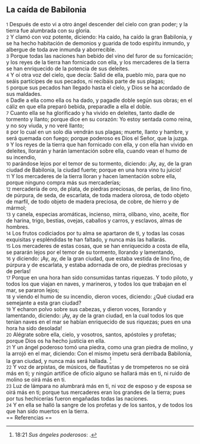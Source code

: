 == La caída de Babilonia ==

{{anchor|1}} <small>1</small> Después de esto vi a otro ángel descender del cielo con gran poder; y la tierra fue alumbrada con su gloria.<br>
{{anchor|2}} <small>2</small> Y clamó con voz potente, diciendo: Ha caído, ha caído la gran Babilonia, y se ha hecho habitación de demonios y guarida de todo espíritu inmundo, y albergue de toda ave inmunda y aborrecible.<br>
{{anchor|3}} <small>3</small> Porque todas las naciones han bebido del vino del furor de su fornicación; y los reyes de la tierra han fornicado con ella, y los mercaderes de la tierra se han enriquecido de la potencia de sus deleites.<br>
{{anchor|4}} <small>4</small> Y oí otra voz del cielo, que decía: Salid de ella, pueblo mío, para que no seáis partícipes de sus pecados, ni recibáis parte de sus plagas;<br>
{{anchor|5}} <small>5</small> porque sus pecados han llegado hasta el cielo, y Dios se ha acordado de sus maldades.<br>
{{anchor|6}} <small>6</small> Dadle a ella como ella os ha dado, y pagadle doble según sus obras; en el cáliz en que ella preparó bebida, preparadle a ella el doble.<br>
{{anchor|7}} <small>7</small> Cuanto ella se ha glorificado y ha vivido en deleites, tanto dadle de tormento y llanto; porque dice en su corazón: Yo estoy sentada como reina, y no soy viuda, y no veré llanto;<br>
{{anchor|8}} <small>8</small> por lo cual en un solo día vendrán sus plagas; muerte, llanto y hambre, y será quemada con fuego; porque poderoso es Dios el Señor, que la juzga.<br>
{{anchor|9}} <small>9</small> Y los reyes de la tierra que han fornicado con ella, y con ella han vivido en deleites, llorarán y harán lamentación sobre ella, cuando vean el humo de su incendio,<br>
{{anchor|10}} <small>10</small> parándose lejos por el temor de su tormento, diciendo: ¡Ay, ay, de la gran ciudad de Babilonia, la ciudad fuerte; porque en una hora vino tu juicio!<br>
{{anchor|11}} <small>11</small> Y los mercaderes de la tierra lloran y hacen lamentación sobre ella, porque ninguno compra más sus mercaderías;<br>
{{anchor|12}} <small>12</small> mercadería de oro, de plata, de piedras preciosas, de perlas, de lino fino, de púrpura, de seda, de escarlata, de toda madera olorosa, de todo objeto de marfil, de todo objeto de madera preciosa, de cobre, de hierro y de mármol;<br>
{{anchor|13}} <small>13</small> y canela, especias aromáticas, incienso, mirra, olíbano, vino, aceite, flor de harina, trigo, bestias, ovejas, caballos y carros, y esclavos, almas de hombres.<br>
{{anchor|14}} <small>14</small> Los frutos codiciados por tu alma se apartaron de ti, y todas las cosas exquisitas y espléndidas te han faltado, y nunca más las hallarás.<br>
{{anchor|15}} <small>15</small> Los mercaderes de estas cosas, que se han enriquecido a costa de ella, se pararán lejos por el temor de su tormento, llorando y lamentando,<br>
{{anchor|16}} <small>16</small> y diciendo: ¡Ay, ay, de la gran ciudad, que estaba vestida de lino fino, de púrpura y de escarlata, y estaba adornada de oro, de piedras preciosas y de perlas!<br>
{{anchor|17}} <small>17</small> Porque en una hora han sido consumidas tantas riquezas. Y todo piloto, y todos los que viajan en naves, y marineros, y todos los que trabajan en el mar, se pararon lejos;<br>
{{anchor|18}} <small>18</small> y viendo el humo de su incendio, dieron voces, diciendo: ¿Qué ciudad era semejante a esta gran ciudad?<br>
{{anchor|19}} <small>19</small> Y echaron polvo sobre sus cabezas, y dieron voces, llorando y lamentando, diciendo: ¡Ay, ay de la gran ciudad, en la cual todos los que tenían naves en el mar se habían enriquecido de sus riquezas; pues en una hora ha sido desolada!<br>
{{anchor|20}} <small>20</small> Alégrate sobre ella, cielo, y vosotros, santos, apóstoles y profetas; porque Dios os ha hecho justicia en ella.<br>
{{anchor|21}} <small>21</small> Y un ángel poderoso tomó una piedra, como una gran piedra de molino, y la arrojó en el mar, diciendo: Con el mismo ímpetu será derribada Babilonia, la gran ciudad, y nunca más será hallada. <ref>18:21 ''Sus ángeles poderosos'': {{lib|LU|38|6|3}}.</ref><br>
{{anchor|22}} <small>22</small> Y voz de arpistas, de músicos, de flautistas y de trompeteros no se oirá más en ti; y ningún artífice de oficio alguno se hallará más en ti, ni ruido de molino se oirá más en ti.<br>
{{anchor|23}} <small>23</small> Luz de lámpara no alumbrará más en ti, ni voz de esposo y de esposa se oirá más en ti; porque tus mercaderes eran los grandes de la tierra; pues por tus hechicerías fueron engañadas todas las naciones.<br>
{{anchor|24}} <small>24</small> Y en ella se halló la sangre de los profetas y de los santos, y de todos los que han sido muertos en la tierra.<br>
== Referencias ==

<references />
